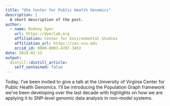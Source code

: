 ```yaml
---
title: "UVa Center for Public Health Genomics"
description: |
  A short description of the post.
author:
  - name: Rodney Dyer
    url: https://dyerlab.org
    affiliation: Center for Environmental Studies
    affiliation_url: https://ces.vcu.edu
    orcid_id: 0000-0003-4707-3453
date: 2019-02-13
output:
  distill::distill_article:
    self_contained: false
---
```





Today, I've been invited to give a talk at the University of Virginia Center for Public Health Genomics. I'll be introducing the Population Graph framework we've been developing over the last decade with highlights on how we are applying it to SNP-level genomic data analysis in non-model systems.

 
 
 
